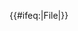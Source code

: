 <includeonly>{{#ifeq:{{NAMESPACE}}|File|{{{category|[[Category:许可迁移资格不符|{{PAGENAME}}]]}}}}}</includeonly><noinclude>
{{doc}}
[[Category:许可迁移系统|{{PAGENAME}}]]
</noinclude>